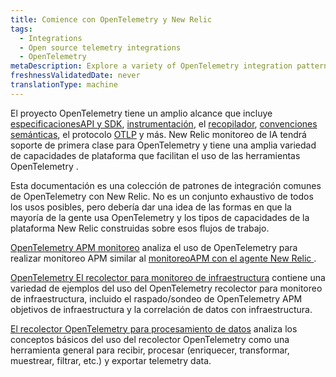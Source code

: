 ```yaml
---
title: Comience con OpenTelemetry y New Relic
tags:
  - Integrations
  - Open source telemetry integrations
  - OpenTelemetry
metaDescription: Explore a variety of OpenTelemetry integration patterns with New Relic.
freshnessValidatedDate: never
translationType: machine
---
```


El proyecto OpenTelemetry tiene un amplio alcance que incluye [especificacionesAPI y SDK](https://opentelemetry.io/docs/specs/otel/), [instrumentación](https://opentelemetry.io/docs/concepts/instrumentation/), el [recopilador](https://opentelemetry.io/docs/collector/), [convenciones semánticas](https://opentelemetry.io/docs/specs/semconv/), el protocolo [OTLP](https://opentelemetry.io/docs/specs/otlp/) y más. New Relic monitoreo de IA tendrá soporte de primera clase para OpenTelemetry y tiene una amplia variedad de capacidades de plataforma que facilitan el uso de las herramientas OpenTelemetry .

Esta documentación es una colección de patrones de integración comunes de OpenTelemetry con New Relic. No es un conjunto exhaustivo de todos los usos posibles, pero debería dar una idea de las formas en que la mayoría de la gente usa OpenTelemetry y los tipos de capacidades de la plataforma New Relic construidas sobre esos flujos de trabajo.

[OpenTelemetry APM monitoreo](/docs/opentelemetry/get-started/apm-monitoring/opentelemetry-apm-intro) analiza el uso de OpenTelemetry para realizar monitoreo APM similar al [monitoreoAPM con el agente New Relic ](/docs/apm/new-relic-apm/getting-started/introduction-apm/).

[OpenTelemetry El recolector para monitoreo de infraestructura](/docs/opentelemetry/get-started/collector-infra-monitoring/opentelemetry-collector-infra-intro) contiene una variedad de ejemplos del uso del OpenTelemetry recolector para monitoreo de infraestructura, incluido el raspado/sondeo de OpenTelemetry APM objetivos de infraestructura y la correlación de datos con infraestructura.

[El recolector OpenTelemetry para procesamiento de datos](/docs/opentelemetry/get-started/collector-processing/opentelemetry-collector-processing-intro) analiza los conceptos básicos del uso del recolector OpenTelemetry como una herramienta general para recibir, procesar (enriquecer, transformar, muestrear, filtrar, etc.) y exportar telemetry data.